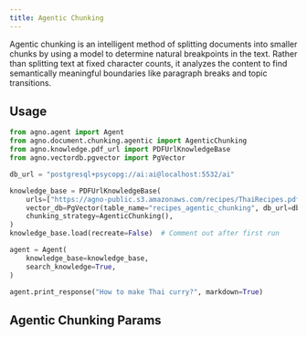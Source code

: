 ```yaml
---
title: Agentic Chunking
---
```


Agentic chunking is an intelligent method of splitting documents into smaller chunks by using a model to determine natural breakpoints in the text. Rather than splitting text at fixed character counts, it analyzes the content to find semantically meaningful boundaries like paragraph breaks and topic transitions.

## Usage

```python
from agno.agent import Agent
from agno.document.chunking.agentic import AgenticChunking
from agno.knowledge.pdf_url import PDFUrlKnowledgeBase
from agno.vectordb.pgvector import PgVector

db_url = "postgresql+psycopg://ai:ai@localhost:5532/ai"

knowledge_base = PDFUrlKnowledgeBase(
    urls=["https://agno-public.s3.amazonaws.com/recipes/ThaiRecipes.pdf"],
    vector_db=PgVector(table_name="recipes_agentic_chunking", db_url=db_url),
    chunking_strategy=AgenticChunking(),
)
knowledge_base.load(recreate=False)  # Comment out after first run

agent = Agent(
    knowledge_base=knowledge_base,
    search_knowledge=True,
)

agent.print_response("How to make Thai curry?", markdown=True)
```

## Agentic Chunking Params

<Snippet file="chunking-agentic.mdx" />
